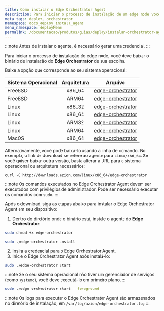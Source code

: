 ```yaml
---
title: Como instalar o Edge Orchestrator Agent
description: Para iniciar o processo de instalação de um edge node você deve baixar o binário de instalação do Edge Orchestrator Agent.
meta_tags: deploy, orchestrator
namespace: docs_deploy_install_agent
menu_namespace: deployMenu
permalink: /documentacao/produtos/guias/deploy/instalar-orchestrator-agent/
---
```



:::note
Antes de instalar o agente, é necessário gerar uma credencial.
:::

<LinkButton link="/pt-br/documentacao/produtos/deploy/credenciais/" text="ir para a documentação de referência de credenciais" outlined target="_blank" />

Para iniciar o processo de instalação do edge node, você deve baixar o binário de instalação do **Edge Orchestrator** de sua escolha.

Baixe a opção que corresponde ao seu sistema operacional:

| Sistema Operacional | Arquitetura | Arquivo                                                         |
| :--------------- | :----------: | ------------------------------------------------------------ |
| FreeBSD          |    x86_64    | [edge-orchestrator](https://downloads.azion.com/freebsd/x86_64/edge-orchestrator) |
| FreeBSD          |    ARM64     | [edge-orchestrator](https://downloads.azion.com/freebsd/arm64/edge-orchestrator) |
| Linux            |    x86_32    | [edge-orchestrator](https://downloads.azion.com/linux/x86_32/edge-orchestrator) |
| Linux            |    x86_64    | [edge-orchestrator](https://downloads.azion.com/linux/x86_64/edge-orchestrator) |
| Linux            |    ARM32     | [edge-orchestrator](https://downloads.azion.com/linux/arm32/edge-orchestrator) |
| Linux            |    ARM64     | [edge-orchestrator](https://downloads.azion.com/linux/arm64/edge-orchestrator) |
| MacOS            |    x86_64    | [edge-orchestrator](https://downloads.azion.com/darwin/x86_64/edge-orchestrator) |

Alternativamente, você pode baixá-lo usando a linha de comando. No exemplo, o link de download se refere ao agente para `Linux/x86_64`. Se você quiser baixar outra versão, basta alterar a URL para o sistema operacional ou arquitetura necessários:

`curl -O http://downloads.azion.com/linux/x86_64/edge-orchestrator`

:::note
Os comandos executados no Edge Orchestrator Agent devem ser executados com privilégios de administrador. Pode ser necessário executar os comandos com `sudo`.
:::

Após o download, siga as etapas abaixo para instalar o Edge Orchestrator Agent em seu dispositivo:

1. Dentro do diretório onde o binário está, instale o agente do **Edge Orchestrator**:

```bash
sudo chmod +x edge-orchestrator
````

```bash 
sudo ./edge-orchestrator install
```

2. Insira a credencial para o Edge Orchestrator Agent.
3. Inicie o Edge Orchestrator Agent após instalá-lo:

```bash
sudo ./edge-orchestrator start
``` 

:::note
Se o seu sistema operacional não tiver um gerenciador de serviços (como `systemd`), você deve executá-lo em primeiro plano.
:::

```bash
sudo ./edge-orchestrator start --foreground
```

:::note
Os logs para executar o Edge Orchestrator Agent são armazenados no diretório de instalação, em `/var/log/azion/edge-orchestrator.log`
:::



